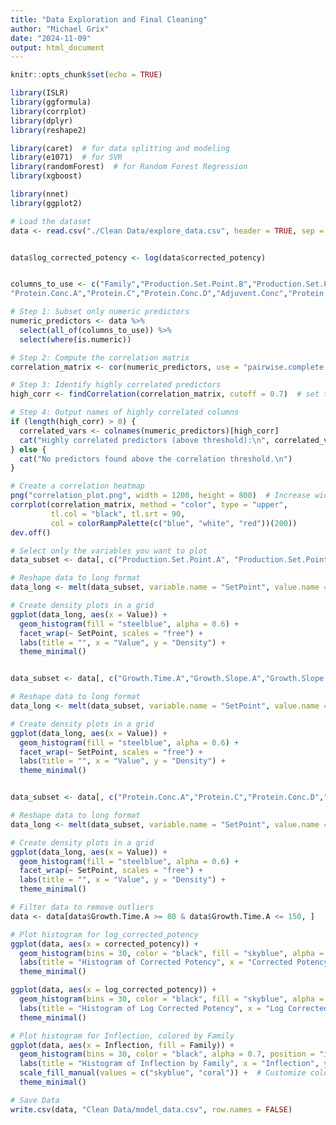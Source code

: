 ```yaml
---
title: "Data Exploration and Final Cleaning"
author: "Michael Grix"
date: "2024-11-09"
output: html_document
---
```


```r
knitr::opts_chunk$set(echo = TRUE)
```

```r
library(ISLR)
library(ggformula)
library(corrplot)
library(dplyr)
library(reshape2)

library(caret)  # for data splitting and modeling
library(e1071)  # for SVR
library(randomForest)  # for Random Forest Regression
library(xgboost)

library(nnet)
library(ggplot2)

```

```r
# Load the dataset
data <- read.csv("./Clean Data/explore_data.csv", header = TRUE, sep = ",")


data$log_corrected_potency <- log(data$corrected_potency)


columns_to_use <- c("Family","Production.Set.Point.B","Production.Set.Point.C","Production.Set.Point.D","Growth.Time.A","Growth.Slope.A","Growth.Slope.B","Growth.Max","Growth.Slope.C","Growth.Time.B",
"Protein.Conc.A","Protein.C","Protein.Conc.D","Adjuvent.Conc","Protein.Conc.B_KNNimputed","Protein.Conc.C_KNNimputed", "Vacc_age")

# Step 1: Subset only numeric predictors
numeric_predictors <- data %>%
  select(all_of(columns_to_use)) %>%
  select(where(is.numeric))

# Step 2: Compute the correlation matrix
correlation_matrix <- cor(numeric_predictors, use = "pairwise.complete.obs")

# Step 3: Identify highly correlated predictors
high_corr <- findCorrelation(correlation_matrix, cutoff = 0.7)  # set threshold as needed

# Step 4: Output names of highly correlated columns
if (length(high_corr) > 0) {
  correlated_vars <- colnames(numeric_predictors)[high_corr]
  cat("Highly correlated predictors (above threshold):\n", correlated_vars, "\n")
} else {
  cat("No predictors found above the correlation threshold.\n")
}

# Create a correlation heatmap
png("correlation_plot.png", width = 1200, height = 800)  # Increase width/height as needed
corrplot(correlation_matrix, method = "color", type = "upper",
         tl.col = "black", tl.srt = 90,
         col = colorRampPalette(c("blue", "white", "red"))(200))
dev.off()

# Select only the variables you want to plot
data_subset <- data[, c("Production.Set.Point.A", "Production.Set.Point.B", "Production.Set.Point.C", "Production.Set.Point.D")]

# Reshape data to long format
data_long <- melt(data_subset, variable.name = "SetPoint", value.name = "Value")

# Create density plots in a grid
ggplot(data_long, aes(x = Value)) +
  geom_histogram(fill = "steelblue", alpha = 0.6) +
  facet_wrap(~ SetPoint, scales = "free") +
  labs(title = "", x = "Value", y = "Density") +
  theme_minimal()


data_subset <- data[, c("Growth.Time.A","Growth.Slope.A","Growth.Slope.B","Growth.Max","Growth.Slope.C","Growth.Time.B")]

# Reshape data to long format
data_long <- melt(data_subset, variable.name = "SetPoint", value.name = "Value")

# Create density plots in a grid
ggplot(data_long, aes(x = Value)) +
  geom_histogram(fill = "steelblue", alpha = 0.6) +
  facet_wrap(~ SetPoint, scales = "free") +
  labs(title = "", x = "Value", y = "Density") +
  theme_minimal()


data_subset <- data[, c("Protein.Conc.A","Protein.C","Protein.Conc.D","Adjuvent.Conc","Protein.Conc.B_KNNimputed","Protein.Conc.C_KNNimputed", "Vacc_age")]

# Reshape data to long format
data_long <- melt(data_subset, variable.name = "SetPoint", value.name = "Value")

# Create density plots in a grid
ggplot(data_long, aes(x = Value)) +
  geom_histogram(fill = "steelblue", alpha = 0.6) +
  facet_wrap(~ SetPoint, scales = "free") +
  labs(title = "", x = "Value", y = "Density") +
  theme_minimal()
```

```r

# Filter data to remove outliers
data <- data[data$Growth.Time.A >= 80 & data$Growth.Time.A <= 150, ]

# Plot histogram for log_corrected_potency
ggplot(data, aes(x = corrected_potency)) +
  geom_histogram(bins = 30, color = "black", fill = "skyblue", alpha = 0.7) +
  labs(title = "Histogram of Corrected Potency", x = "Corrected Potency", y = "Frequency") +
  theme_minimal()

ggplot(data, aes(x = log_corrected_potency)) +
  geom_histogram(bins = 30, color = "black", fill = "skyblue", alpha = 0.7) +
  labs(title = "Histogram of Log Corrected Potency", x = "Log Corrected Potency", y = "Frequency") +
  theme_minimal()

# Plot histogram for Inflection, colored by Family
ggplot(data, aes(x = Inflection, fill = Family)) +
  geom_histogram(bins = 30, color = "black", alpha = 0.7, position = "identity") +
  labs(title = "Histogram of Inflection by Family", x = "Inflection", y = "Frequency") +
  scale_fill_manual(values = c("skyblue", "coral")) +  # Customize colors for each Family
  theme_minimal()

```
```r

# Save Data
write.csv(data, "Clean Data/model_data.csv", row.names = FALSE)

```
